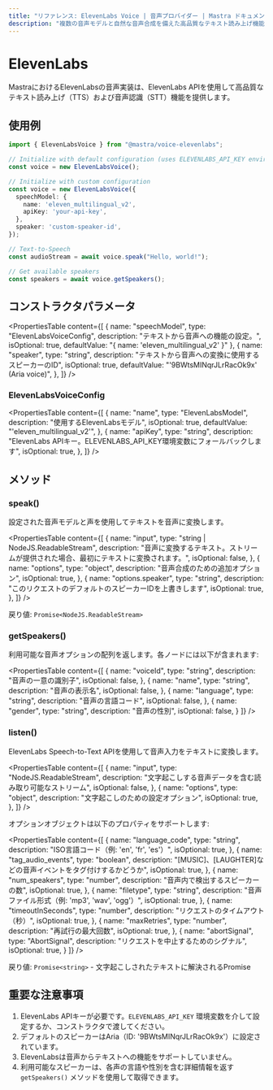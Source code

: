 ```yaml
---
title: "リファレンス: ElevenLabs Voice | 音声プロバイダー | Mastra ドキュメント"
description: "複数の音声モデルと自然な音声合成を備えた高品質なテキスト読み上げ機能を提供するElevenLabs音声実装のドキュメント。"
---
```


# ElevenLabs

MastraにおけるElevenLabsの音声実装は、ElevenLabs APIを使用して高品質なテキスト読み上げ（TTS）および音声認識（STT）機能を提供します。

## 使用例

```typescript
import { ElevenLabsVoice } from "@mastra/voice-elevenlabs";

// Initialize with default configuration (uses ELEVENLABS_API_KEY environment variable)
const voice = new ElevenLabsVoice();

// Initialize with custom configuration
const voice = new ElevenLabsVoice({
  speechModel: {
    name: 'eleven_multilingual_v2',
    apiKey: 'your-api-key',
  },
  speaker: 'custom-speaker-id',
});

// Text-to-Speech
const audioStream = await voice.speak("Hello, world!");

// Get available speakers
const speakers = await voice.getSpeakers();
```

## コンストラクタパラメータ

<PropertiesTable
  content={[
    {
      name: "speechModel",
      type: "ElevenLabsVoiceConfig",
      description: "テキストから音声への機能の設定。",
      isOptional: true,
      defaultValue: "{ name: 'eleven_multilingual_v2' }"
    },
    {
      name: "speaker",
      type: "string",
      description: "テキストから音声への変換に使用するスピーカーのID",
      isOptional: true,
      defaultValue: "'9BWtsMINqrJLrRacOk9x' (Aria voice)",
    },
  ]}
/>

### ElevenLabsVoiceConfig

<PropertiesTable
  content={[
    {
      name: "name",
      type: "ElevenLabsModel",
      description: "使用するElevenLabsモデル",
      isOptional: true,
      defaultValue: "'eleven_multilingual_v2'",
    },
    {
      name: "apiKey",
      type: "string",
      description: "ElevenLabs APIキー。ELEVENLABS_API_KEY環境変数にフォールバックします",
      isOptional: true,
    },
  ]}
/>

## メソッド

### speak()

設定された音声モデルと声を使用してテキストを音声に変換します。

<PropertiesTable
  content={[
    {
      name: "input",
      type: "string | NodeJS.ReadableStream",
      description: "音声に変換するテキスト。ストリームが提供された場合、最初にテキストに変換されます。",
      isOptional: false,
    },
    {
      name: "options",
      type: "object",
      description: "音声合成のための追加オプション",
      isOptional: true,
    },
    {
      name: "options.speaker",
      type: "string",
      description: "このリクエストのデフォルトのスピーカーIDを上書きします",
      isOptional: true,
    },
  ]}
/>

戻り値: `Promise<NodeJS.ReadableStream>`

### getSpeakers()

利用可能な音声オプションの配列を返します。各ノードには以下が含まれます:

<PropertiesTable
  content={[
    {
      name: "voiceId",
      type: "string",
      description: "音声の一意の識別子",
      isOptional: false,
    },
    {
      name: "name",
      type: "string",
      description: "音声の表示名",
      isOptional: false,
    },
    {
      name: "language",
      type: "string",
      description: "音声の言語コード",
      isOptional: false,
    },
    {
      name: "gender",
      type: "string",
      description: "音声の性別",
      isOptional: false,
    }
  ]}
/>

### listen()

ElevenLabs Speech-to-Text APIを使用して音声入力をテキストに変換します。

<PropertiesTable
  content={[
    {
      name: "input",
      type: "NodeJS.ReadableStream",
      description: "文字起こしする音声データを含む読み取り可能なストリーム",
      isOptional: false,
    },
    {
      name: "options",
      type: "object",
      description: "文字起こしのための設定オプション",
      isOptional: true,
    },
  ]}
/>

オプションオブジェクトは以下のプロパティをサポートします:

<PropertiesTable
  content={[
    {
      name: "language_code",
      type: "string",
      description: "ISO言語コード（例: 'en', 'fr', 'es'）",
      isOptional: true,
    },
    {
      name: "tag_audio_events",
      type: "boolean",
      description: "[MUSIC]、[LAUGHTER]などの音声イベントをタグ付けするかどうか",
      isOptional: true,
    },
    {
      name: "num_speakers",
      type: "number",
      description: "音声内で検出するスピーカーの数",
      isOptional: true,
    },
    {
      name: "filetype",
      type: "string",
      description: "音声ファイル形式（例: 'mp3', 'wav', 'ogg'）",
      isOptional: true,
    },
    {
      name: "timeoutInSeconds",
      type: "number",
      description: "リクエストのタイムアウト（秒）",
      isOptional: true,
    },
    {
      name: "maxRetries",
      type: "number",
      description: "再試行の最大回数",
      isOptional: true,
    },
    {
      name: "abortSignal",
      type: "AbortSignal",
      description: "リクエストを中止するためのシグナル",
      isOptional: true,
    }
  ]}
/>

戻り値: `Promise<string>` - 文字起こしされたテキストに解決されるPromise

## 重要な注意事項

1. ElevenLabs APIキーが必要です。`ELEVENLABS_API_KEY` 環境変数を介して設定するか、コンストラクタで渡してください。
2. デフォルトのスピーカーはAria（ID: '9BWtsMINqrJLrRacOk9x'）に設定されています。
3. ElevenLabsは音声からテキストへの機能をサポートしていません。
4. 利用可能なスピーカーは、各声の言語や性別を含む詳細情報を返す `getSpeakers()` メソッドを使用して取得できます。
